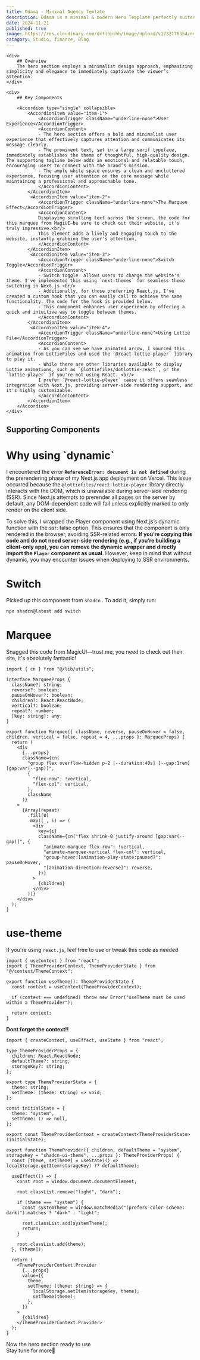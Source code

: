 ```yaml
---
title: Odama - Minimal Agency Temlate
description: Odama is a minimal & modern Hero Template perfectly suited for studio, designers, or agencies.
date: 2024-11-21
published: true
image: https://res.cloudinary.com/dctl5pihh/image/upload/v1732178354/odama_r2cr1f.png
catagory: Studio, finance, Blog
---
```


<ComponentPreview name="odama" />

<div className="py-12  px-20">
<div className="w-full grid md:grid-cols-2 grid-cols-1 gap-2">

    <div>
        ## Overview
        The hero section employs a minimalist design approach, emphasizing simplicity and elegance to immediately captivate the viewer’s attention.
    </div>

    <div>
        ## Key Components

        <Accordion type="single" collapsible>
            <AccordionItem value="item-1">
                <AccordionTrigger className="underline-none">User Experience</AccordionTrigger>
                <AccordionContent>
                - The hero section offers a bold and minimalist user experience that effectively captures attention and communicates its message clearly.
                - The prominent text, set in a large serif typeface, immediately establishes the theme of thoughtful, high-quality design. The supporting tagline below adds an emotional and relatable touch, encouraging users to connect with the brand’s mission.
                - The ample white space ensures a clean and uncluttered experience, focusing user attention on the core message while maintaining a professional and approachable tone.
                </AccordionContent>
            </AccordionItem>
             <AccordionItem value="item-2">
                <AccordionTrigger className="underline-none">The Marquee Effect</AccordionTrigger>
                <AccordionContent>
                Displaying scrolling text across the screen, the code for this marquee from MagiUI—be sure to check out their website, it's truly impressive.<br/>
                This element adds a lively and engaging touch to the website, instantly grabbing the user's attention.
                </AccordionContent>
            </AccordionItem>
             <AccordionItem value="item-3">
                <AccordionTrigger className="underline-none">Switch Toggle</AccordionTrigger>
                <AccordionContent>
                - Switch toggle  allows users to change the website's theme. I've implemented this using `next-themes` for seamless theme switching in Next.js.<br/>
                - Additionally, for those preferring React.js, I've created a custom hook that you can easily call to achieve the same functionality. The code for the hook is provided below.
                - This component enhances user experience by offering a quick and intuitive way to toggle between themes.
                </AccordionContent>
            </AccordionItem>
             <AccordionItem value="item-4">
                <AccordionTrigger className="underline-none">Using Lottie File</AccordionTrigger>
                <AccordionContent>
                - As you can see we have animated arrow, I sourced this animation from LottieFiles and used the `@react-lottie-player` library to play it.
                - While there are other libraries available to display Lottie animations, such as `@lottiefiles/dotlottie-react`, or the `lottie-player` if you're not using React. <br/>
                I prefer `@react-lottie-player` cause it offers seamless integration with Next.js, providing server-side rendering support, and it's highly customizable.
                </AccordionContent>
            </AccordionItem>
        </Accordion>
    </div>

</div>

## Supporting Components

<h1 className="mt-8 text-2xl font-bold">Why using `dynamic`</h1>

I encountered the error <strong className="text-red-600">`ReferenceError: document is not defined`</strong> during the prerendering phase of my Next.js app deployment on Vercel. This issue occurred because the `@lottiefiles/react-lottie-player` library directly interacts with the DOM, which is unavailable during server-side rendering (SSR). Since Next.js attempts to prerender all pages on the server by default, any DOM-dependent code will fail unless explicitly marked to only render on the client side.

To solve this, I wrapped the Player component using Next.js’s dynamic function with the ssr: false option. This ensures that the component is only rendered in the browser, avoiding SSR-related errors. <strong className="text-green-600">If you’re copying this code and do not need server-side rendering (e.g., if you’re building a client-only app), you can remove the dynamic wrapper and directly import the `Player` component as usual</strong>. However, keep in mind that without dynamic, you may encounter issues when deploying to SSR environments.

<h1 className="mt-8 text-2xl font-bold">Switch</h1>

Picked up this component from `shadcn` . To add it, simply run:

```bash
npx shadcn@latest add switch
```

<h1 className="mt-8 text-2xl font-bold">Marquee</h1>

Snagged this code from MagicUI—trust me, you need to check out their site, it's absolutely fantastic!

```tsx
import { cn } from "@/lib/utils";

interface MarqueeProps {
  className?: string;
  reverse?: boolean;
  pauseOnHover?: boolean;
  children?: React.ReactNode;
  vertical?: boolean;
  repeat?: number;
  [key: string]: any;
}

export function Marquee({ className, reverse, pauseOnHover = false, children, vertical = false, repeat = 4, ...props }: MarqueeProps) {
  return (
    <div
      {...props}
      className={cn(
        "group flex overflow-hidden p-2 [--duration:40s] [--gap:1rem] [gap:var(--gap)]",
        {
          "flex-row": !vertical,
          "flex-col": vertical,
        },
        className
      )}
    >
      {Array(repeat)
        .fill(0)
        .map((_, i) => (
          <div
            key={i}
            className={cn("flex shrink-0 justify-around [gap:var(--gap)]", {
              "animate-marquee flex-row": !vertical,
              "animate-marquee-vertical flex-col": vertical,
              "group-hover:[animation-play-state:paused]": pauseOnHover,
              "[animation-direction:reverse]": reverse,
            })}
          >
            {children}
          </div>
        ))}
    </div>
  );
}
```

<h1 className="mt-8 text-2xl font-bold">use-theme</h1>

If you're using `react.js`, feel free to use or tweak this code as needed

```tsx
import { useContext } from "react";
import { ThemeProviderContext, ThemeProviderState } from "@/context/ThemeContext";

export function useTheme(): ThemeProviderState {
  const context = useContext(ThemeProviderContext);

  if (context === undefined) throw new Error("useTheme must be used within a ThemeProvider");

  return context;
}
```

<strong>Dont forget the context!!</strong>

```tsx
import { createContext, useEffect, useState } from "react";

type ThemeProviderProps = {
  children: React.ReactNode;
  defaultTheme?: string;
  storageKey?: string;
};

export type ThemeProviderState = {
  theme: string;
  setTheme: (theme: string) => void;
};

const initialState = {
  theme: "system",
  setTheme: () => null,
};

export const ThemeProviderContext = createContext<ThemeProviderState>(initialState);

export function ThemeProvider({ children, defaultTheme = "system", storageKey = "shadcn-ui-theme", ...props }: ThemeProviderProps) {
  const [theme, setTheme] = useState(() => localStorage.getItem(storageKey) ?? defaultTheme);

  useEffect(() => {
    const root = window.document.documentElement;

    root.classList.remove("light", "dark");

    if (theme === "system") {
      const systemTheme = window.matchMedia("(prefers-color-scheme: dark)").matches ? "dark" : "light";

      root.classList.add(systemTheme);
      return;
    }

    root.classList.add(theme);
  }, [theme]);

  return (
    <ThemeProviderContext.Provider
      {...props}
      value={{
        theme,
        setTheme: (theme: string) => {
          localStorage.setItem(storageKey, theme);
          setTheme(theme);
        },
      }}
    >
      {children}
    </ThemeProviderContext.Provider>
  );
}
```

</div>

<div className="py-12 px-20">

Now the hero section ready to use<br/>
Stay tune for more🚀

</div>
